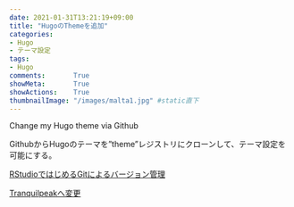 ```yaml
---
date: 2021-01-31T13:21:19+09:00
title: "HugoのThemeを追加"
categories:
- Hugo
- テーマ設定
tags:
- Hugo
comments:       True
showMeta:       True
showActions:    True
thumbnailImage: "/images/malta1.jpg" #static直下
---
```


Change my Hugo theme via Github

GithubからHugoのテーマを”theme”レジストリにクローンして、テーマ設定を可能にする。

<!--more-->

[RStudioではじめるGitによるバージョン管理](https://qiita.com/uri/items/6b94609f156173ed43ed)

[Tranquilpeakへ変更](https://github.com/kakawait/hugo-tranquilpeak-theme)


